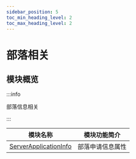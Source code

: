 ```yaml
---
sidebar_position: 5
toc_min_heading_level: 2
toc_max_heading_level: 2
---
```


# 部落相关

## 模块概览

:::info

部落信息相关

:::

| 模块名称                                                                 | 模块功能简介     |
| ------------------------------------------------------------------------ | ---------------- |
| [ServerApplicationInfo](docs/sdks/class/club/serverApplicationInfo.mdx) | 部落申请信息属性 |
